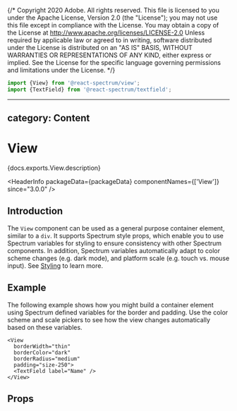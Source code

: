 {/* Copyright 2020 Adobe. All rights reserved.
This file is licensed to you under the Apache License, Version 2.0 (the "License");
you may not use this file except in compliance with the License. You may obtain a copy
of the License at http://www.apache.org/licenses/LICENSE-2.0
Unless required by applicable law or agreed to in writing, software distributed under
the License is distributed on an "AS IS" BASIS, WITHOUT WARRANTIES OR REPRESENTATIONS
OF ANY KIND, either express or implied. See the License for the specific language
governing permissions and limitations under the License. */}



```jsx import
import {View} from '@react-spectrum/view';
import {TextField} from '@react-spectrum/textfield';
```

---
category: Content
---

# View

<PageDescription>{docs.exports.View.description}</PageDescription>

<HeaderInfo
  packageData={packageData}
  componentNames={['View']}
  since="3.0.0" />

## Introduction

The `View` component can be used as a general purpose container element, similar to a
`div`. It supports Spectrum style props, which enable you to use Spectrum variables for
styling to ensure consistency with other Spectrum components. In addition, Spectrum
variables automatically adapt to color scheme changes (e.g. dark mode), and platform
scale (e.g. touch vs. mouse input). See [Styling](styling.html) to learn more.

## Example

The following example shows how you might build a container element using Spectrum defined
variables for the border and padding. Use the color scheme and scale pickers to see how the
view changes automatically based on these variables.

```tsx example themeSwitcher=true
<View
  borderWidth="thin"
  borderColor="dark"
  borderRadius="medium"
  padding="size-250">
  <TextField label="Name" />
</View>
```

## Props

<PropTable component={docs.exports.View} links={docs.links} />
